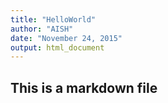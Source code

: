 ```yaml
---
title: "HelloWorld"
author: "AISH"
date: "November 24, 2015"
output: html_document
---
```


## This is a markdown file